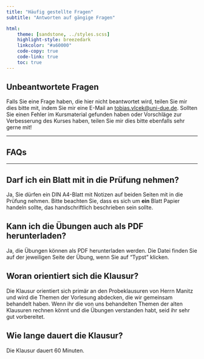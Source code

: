 ```yaml
---
title: "Häufig gestellte Fragen"
subtitle: "Antworten auf gängige Fragen"

html:
    theme: [sandstone, ../styles.scss]
    highlight-style: breezedark
    linkcolor: "#a60000"
    code-copy: true
    code-link: true
    toc: true
---
```


## Unbeantwortete Fragen

Falls Sie eine Frage haben, die hier nicht beantwortet wird, teilen Sie mir dies bitte mit, indem Sie mir eine E-Mail an [tobias.vlcek@uni-due.de](mailto:tobias.vlcek@uni-due.de?subject=Produktionswirtschaft%3A%20%3CIhr%20Betreff%3E). Sollten Sie einen Fehler im Kursmaterial gefunden haben oder Vorschläge zur Verbesserung des Kurses haben, teilen Sie mir dies bitte ebenfalls sehr gerne mit!

---

## FAQs

---

## Darf ich ein Blatt mit in die Prüfung nehmen?

Ja, Sie dürfen ein DIN A4-Blatt mit Notizen auf beiden Seiten mit in die Prüfung nehmen. Bitte beachten Sie, dass es sich um **ein** Blatt Papier handeln sollte, das handschriftlich beschrieben sein sollte.

## Kann ich die Übungen auch als PDF herunterladen?

Ja, die Übungen können als PDF herunterladen werden. Die Datei finden Sie auf der jeweiligen Seite der Übung, wenn Sie auf "Typst" klicken.

## Woran orientiert sich die Klausur?

Die Klausur orientiert sich primär an den Probeklausuren von Herrn Manitz und wird die Themen der Vorlesung abdecken, die wir gemeinsam behandelt haben. Wenn ihr die von uns behandelten Themen der alten Klausuren rechnen könnt und die Übungen verstanden habt, seid ihr sehr gut vorbereitet.

## Wie lange dauert die Klausur?

Die Klausur dauert 60 Minuten.




